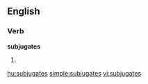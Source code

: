 ==English==

===Verb===
'''subjugates'''

# {{third-person singular of|[[subjugate]]}}

[[hu:subjugates]]
[[simple:subjugates]]
[[vi:subjugates]]